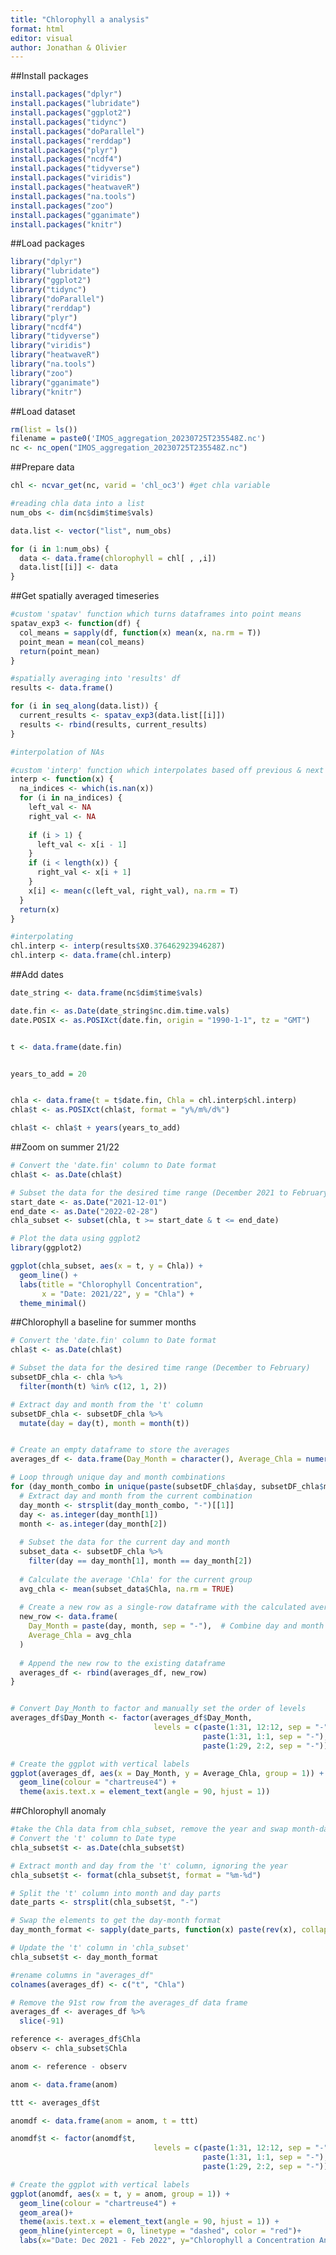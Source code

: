 ```yaml
---
title: "Chlorophyll a analysis"
format: html
editor: visual
author: Jonathan & Olivier
---
```


##Install packages

```r
install.packages("dplyr")
install.packages("lubridate")
install.packages("ggplot2")
install.packages("tidync")
install.packages("doParallel")
install.packages("rerddap")
install.packages("plyr")
install.packages("ncdf4")
install.packages("tidyverse")
install.packages("viridis")
install.packages("heatwaveR")
install.packages("na.tools")
install.packages("zoo")
install.packages("gganimate")
install.packages("knitr")

```

##Load packages

```r
library("dplyr")
library("lubridate")
library("ggplot2")
library("tidync")
library("doParallel")
library("rerddap")
library("plyr")
library("ncdf4")
library("tidyverse")
library("viridis")
library("heatwaveR")
library("na.tools")
library("zoo")
library("gganimate")
library("knitr")
```

##Load dataset

```r
rm(list = ls())
filename = paste0('IMOS_aggregation_20230725T235548Z.nc')
nc <- nc_open("IMOS_aggregation_20230725T235548Z.nc")
```

##Prepare data

```r
chl <- ncvar_get(nc, varid = 'chl_oc3') #get chla variable

#reading chla data into a list
num_obs <- dim(nc$dim$time$vals)

data.list <- vector("list", num_obs)

for (i in 1:num_obs) {
  data <- data.frame(chlorophyll = chl[ , ,i])
  data.list[[i]] <- data
}
```

##Get spatially averaged timeseries

```r
#custom 'spatav' function which turns dataframes into point means
spatav_exp3 <- function(df) {
  col_means = sapply(df, function(x) mean(x, na.rm = T))
  point_mean = mean(col_means)
  return(point_mean)
}

#spatially averaging into 'results' df
results <- data.frame()

for (i in seq_along(data.list)) {
  current_results <- spatav_exp3(data.list[[i]]) 
  results <- rbind(results, current_results)
}

#interpolation of NAs

#custom 'interp' function which interpolates based off previous & next values
interp <- function(x) {
  na_indices <- which(is.nan(x))
  for (i in na_indices) {
    left_val <- NA
    right_val <- NA
    
    if (i > 1) {
      left_val <- x[i - 1]
    }
    if (i < length(x)) {
      right_val <- x[i + 1]
    }
    x[i] <- mean(c(left_val, right_val), na.rm = T)
  }
  return(x)
}

#interpolating
chl.interp <- interp(results$X0.376462923946287)
chl.interp <- data.frame(chl.interp)
```

##Add dates

```r
date_string <- data.frame(nc$dim$time$vals)

date.fin <- as.Date(date_string$nc.dim.time.vals)
date.POSIX <- as.POSIXct(date.fin, origin = "1990-1-1", tz = "GMT")


t <- data.frame(date.fin)


years_to_add = 20


chla <- data.frame(t = t$date.fin, Chla = chl.interp$chl.interp)
chla$t <- as.POSIXct(chla$t, format = "y%/m%/d%")

chla$t <- chla$t + years(years_to_add)
```

##Zoom on summer 21/22

```r
# Convert the 'date.fin' column to Date format
chla$t <- as.Date(chla$t)

# Subset the data for the desired time range (December 2021 to February 2022)
start_date <- as.Date("2021-12-01")
end_date <- as.Date("2022-02-28")
chla_subset <- subset(chla, t >= start_date & t <= end_date)

# Plot the data using ggplot2
library(ggplot2)

ggplot(chla_subset, aes(x = t, y = Chla)) +
  geom_line() +
  labs(title = "Chlorophyll Concentration",
       x = "Date: 2021/22", y = "Chla") +
  theme_minimal()
```

##Chlorophyll a baseline for summer months

```r
# Convert the 'date.fin' column to Date format
chla$t <- as.Date(chla$t)

# Subset the data for the desired time range (December to February)
subsetDF_chla <- chla %>%
  filter(month(t) %in% c(12, 1, 2))

# Extract day and month from the 't' column
subsetDF_chla <- subsetDF_chla %>%
  mutate(day = day(t), month = month(t))


# Create an empty dataframe to store the averages
averages_df <- data.frame(Day_Month = character(), Average_Chla = numeric(), stringsAsFactors = FALSE)

# Loop through unique day and month combinations
for (day_month_combo in unique(paste(subsetDF_chla$day, subsetDF_chla$month, sep = "-"))) {
  # Extract day and month from the current combination
  day_month <- strsplit(day_month_combo, "-")[[1]]
  day <- as.integer(day_month[1])
  month <- as.integer(day_month[2])
  
  # Subset the data for the current day and month
  subset_data <- subsetDF_chla %>%
    filter(day == day_month[1], month == day_month[2])
  
  # Calculate the average 'Chla' for the current group
  avg_chla <- mean(subset_data$Chla, na.rm = TRUE)
  
  # Create a new row as a single-row dataframe with the calculated average
  new_row <- data.frame(
    Day_Month = paste(day, month, sep = "-"),  # Combine day and month into one column
    Average_Chla = avg_chla
  )
  
  # Append the new row to the existing dataframe
  averages_df <- rbind(averages_df, new_row)
}


# Convert Day_Month to factor and manually set the order of levels
averages_df$Day_Month <- factor(averages_df$Day_Month,
                                levels = c(paste(1:31, 12:12, sep = "-"),
                                           paste(1:31, 1:1, sep = "-"),
                                           paste(1:29, 2:2, sep = "-")))

# Create the ggplot with vertical labels
ggplot(averages_df, aes(x = Day_Month, y = Average_Chla, group = 1)) +
  geom_line(colour = "chartreuse4") +
  theme(axis.text.x = element_text(angle = 90, hjust = 1))
```

##Chlorophyll anomaly

```r
#take the Chla data from chla_subset, remove the year and swap month-day to day-month
# Convert the 't' column to Date type
chla_subset$t <- as.Date(chla_subset$t)

# Extract month and day from the 't' column, ignoring the year
chla_subset$t <- format(chla_subset$t, format = "%m-%d")

# Split the 't' column into month and day parts
date_parts <- strsplit(chla_subset$t, "-")

# Swap the elements to get the day-month format
day_month_format <- sapply(date_parts, function(x) paste(rev(x), collapse = "-"))

# Update the 't' column in 'chla_subset'
chla_subset$t <- day_month_format

#rename columns in "averages_df"
colnames(averages_df) <- c("t", "Chla")

# Remove the 91st row from the averages_df data frame
averages_df <- averages_df %>%
  slice(-91)

reference <- averages_df$Chla
observ <- chla_subset$Chla

anom <- reference - observ

anom <- data.frame(anom)

ttt <- averages_df$t

anomdf <- data.frame(anom = anom, t = ttt)

anomdf$t <- factor(anomdf$t,
                                levels = c(paste(1:31, 12:12, sep = "-"),
                                           paste(1:31, 1:1, sep = "-"),
                                           paste(1:29, 2:2, sep = "-")))

# Create the ggplot with vertical labels
ggplot(anomdf, aes(x = t, y = anom, group = 1)) +
  geom_line(colour = "chartreuse4") +
  geom_area()+
  theme(axis.text.x = element_text(angle = 90, hjust = 1)) +
  geom_hline(yintercept = 0, linetype = "dashed", color = "red")+
  labs(x="Date: Dec 2021 - Feb 2022", y="Chlorophyll a Concentration Anomaly")
```
